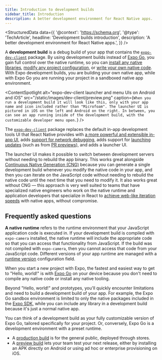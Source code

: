 ```yaml
---
title: Introduction to development builds
sidebar_title: Introduction
description: A better development environment for React Native apps.
---
```




<StructuredData
  data={{
    '@context': 'https://schema.org',
    '@type': 'TechArticle',
    headline: 'Development builds introduction',
    description: 'A better development environment for React Native apps.',
  }}
/>

A **development build** is a debug build of your app that contains the [`expo-dev-client`](/versions/latest/sdk/dev-client/) package. By using development builds instead of [Expo Go](/get-started/set-up-your-environment/), you gain full control over the native runtime, so you can [install any native libraries](/workflow/using-libraries/#determining-third-party-library-compatibility), [modify any project configuration](/config-plugins/introduction/), or [write your own native code](/modules/get-started/). With Expo development builds, you are building your own native app, while with Expo Go you are running your project in a sandboxed native app environment.

<ContentSpotlight
  alt="expo-dev-client launcher and menu UIs on Android and iOS"
  src="/static/images/dev-client/preview.png"
  caption={`When you run a development build it will look like this, only with your app name and icon included rather than "Microfoam". The launcher UI is pictured in iOS on the left and Android on the right. In between, you can see an app running inside of the development build, with the customizable developer menu open.`}
/>

The [`expo-dev-client`](/versions/latest/sdk/dev-client/) package replaces the default in-app development tools UI that React Native provides with [a more powerful and extensible in-app UI](/debugging/tools/#developer-menu), adds [support for network debugging](/debugging/tools/#inspecting-network-requests), adds support for [launching updates](/eas-update/expo-dev-client/) (such as from [PR previews](/develop/development-builds/development-workflows/#pr-previews)), and adds a launcher UI.

The launcher UI makes it possible to switch between development servers without needing to rebuild the app binary. This works great alongside [Continuous Native Generation (CNG)](/workflow/continuous-native-generation/) because you can generate a single development build whenever you modify the native code in your app, and then you can iterate on the JavaScript code without needing to rebuild the native code until the next time that you need to modify it. It also works great without CNG — this approach is very well suited to teams that have specialized native engineers who work on the native runtime and application developers that specialize in React to [achieve web-like iteration speeds](https://blog.expo.dev/javascript-driven-development-with-custom-runtimes-eda87d574c9d) with native apps, without compromise.

<BoxLink
  title="Get started with development builds using EAS Build"
  description="The easiest way to get started with development builds is to use EAS Build to build your app in the cloud, because you do not need to install any native build tools locally."
  href="/develop/development-builds/create-a-build/"
  Icon={BookOpen02Icon}
/>

<BoxLink
  title="Get started with development builds in a local development environment"
  description="This guide covers the basics of building your app for development, and provides instructions on how to configure your environment."
  href="/guides/local-app-development/"
  Icon={BookOpen02Icon}
/>

<BoxLink
  title="Develop an app with Expo"
  description="An overview of the development process of building an Expo app to help build a mental model of the core development loop. See where development builds fit in."
  href="/workflow/overview/"
  Icon={BookOpen02Icon}
/>

<BoxLink
  title="Getting the most out of Expo Development Builds"
  description="A YouTube video that explains what a development build is, why it is important, and how to use it."
  href="https://www.youtube.com/watch?v=7J8LRpja9_o"
  Icon={VideoRecorderIcon}
/>

## Frequently asked questions

<Collapsible summary="What is a native runtime?">

**A native runtime** refers to the runtime environment that your JavaScript application code is executed in. If your development build is compiled with `expo-camera` installed, the native runtime will include the appropriate code so that you can access that functionality from JavaScript. If the build was not compiled with `expo-camera`, then you cannot access that code from your JavaScript code. Different versions of your app runtime are managed with a [runtime version](/eas-update/runtime-versions/) configuration field.

</Collapsible>

<Collapsible summary="How are development builds different from Expo Go?">

When you start a new project with Expo, the fastest and easiest way to get to "Hello, world!" is with [Expo Go](/get-started/set-up-your-environment/) on your device because you don't need to compile any native code or install any native tooling.

Beyond "Hello, world!" and prototypes, you'll quickly encounter limitations and need to build a development build of your app. For example, the Expo Go sandbox environment is limited to only the native packages included in the [Expo SDK](/versions/latest/), while you can include any library in a development build because it's just a normal native app.

You can think of a development build as your fully customizable version of Expo Go, tailored specifically for your project. Or, conversely, Expo Go is a development environment with a preset runtime.

</Collapsible>

<Collapsible summary="What other types of builds are there?">

- A [production build](/deploy/build-project/) is for the general public, deployed through stores.
- A [preview build](/build/internal-distribution/) lets your team test your next release, either by installing an APK directly on Android or using ad hoc or enterprise provisioning on iOS.

</Collapsible>
